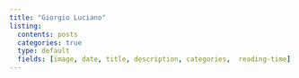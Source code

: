 ```yaml
---
title: "Giorgio Luciano" 
listing:
  contents: posts
  categories: true
  type: default
  fields: [image, date, title, description, categories,  reading-time]
---
```

